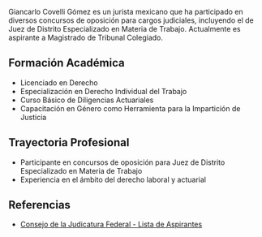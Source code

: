 Giancarlo Covelli Gómez es un jurista mexicano que ha participado en diversos concursos de oposición para cargos judiciales, incluyendo el de Juez de Distrito Especializado en Materia de Trabajo. Actualmente es aspirante a Magistrado de Tribunal Colegiado.

## Formación Académica

- Licenciado en Derecho
- Especialización en Derecho Individual del Trabajo
- Curso Básico de Diligencias Actuariales
- Capacitación en Género como Herramienta para la Impartición de Justicia

## Trayectoria Profesional

- Participante en concursos de oposición para Juez de Distrito Especializado en Materia de Trabajo
- Experiencia en el ámbito del derecho laboral y actuarial

## Referencias

- [Consejo de la Judicatura Federal - Lista de Aspirantes](https://www.dof.gob.mx/nota_detalle.php?codigo=5640574)
